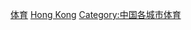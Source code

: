 {{Catnav|頁面分類|地理|地缘经济|大中華地區|香港}}
{{Catnav|頁面分類|各種主題的頁面分類|依中国各省来作的分类|中国各省体育}}
{{Catnav|頁面分類|体育|各國體育|中国体育|中国各省体育}}

{{commonscat|Sports in Hong Kong}}
{{catmore}}

[[Category:香港|体育]]
[[Category:中国各省体育|Hong Kong]]
[[Category:中国各城市体育|Category:中国各城市体育]]